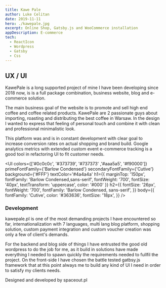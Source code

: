 ---
title: Kawe Pale
author: Luke Celitan
date: 2019-11-11
hero: ./kawepale.jpg
excerpt: Online Shop, Gatsby.js and WooCommerce installation
appDescription: E-commerce
tech:
  - ReactIcon
  - Wordpress
  - Gatsby
  - Css
---



## UX / UI

KawePale is a long supported project of mine I have been developing since 2018 now, 
is is a full package combination, business website, blog and e-commerce solution. 

The main business goal of the website is to promote and sell high end coffee and coffee related products.
KawePale are 2 passionate guys about importing, roasting and distributing the best coffee in Warsaw.
In the design I wanted to express that feeling of personal touch and combine it with clean and professional minimalistic look. 

This platform was and is in constant development with clear goal to increase conversion rates on actual shopping and brand build.
Google analytics metrics with extended custom event e-commerce tracking is a good tool in refactoring UI to fit customer needs. 


<UI colors={['#0c0c0c', '#373739', '#737373' ,'#aaa5a5', '#f90000']} 
    primeFontFamily={'Barlow Condensed'} 
    secondaryFontFamily={'Cutive'} 
    background={'#FFF'}
    textColor='#4a4a4a' 
    h1={{
          marginTop: '150px',
          fontFamily: 'Barlow Condensed,sans-serif',
          fontWeight: '700',
          fontSize: '40px',
          textTransform: 'uppercase',
          color: '#000'
        }} 
    h2={{
      fontSize: '26px',
      fontWeight: '700',
      fontFamily: 'Barlow Condensed, sans-serif',
    }}
    body={{
      fontFamily: 'Cutive',
      color: '#363636',
      fontSize: '18px',
    }}
        />

### Development

kawepale.pl is one of the most demanding projects I have encountered so far, internationalization with 7 languages, multi lang blog 
platform, shopping solution, custom payment integration and custom voucher creation was only a few of client's demands. 

For the backend and blog side of things I have entrusted the good old wordpress to do the job for me, as it build in solutions have made 
everything I needed to spawn quickly the requirements needed to fullfil the project. On the front-side I have chosen the battle tested gatbsy.js 
framework that at this point always me to build any kind of UI I need in order to satisfy my clients needs.


Designed and developed by spaceout.pl
